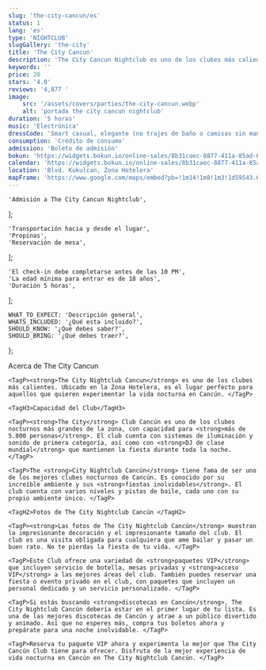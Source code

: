```yaml
---
slug: 'the-city-cancun/es'
status: 1
lang: 'es'
type: 'NIGHTCLUB'
slugGallery: 'the-city'
title: 'The City Cancun'
description: 'The City Cancun Nightclub es uno de los clubes más calientes para salir de fiesta. Lugar perfecto para aquellos que quieren experimentar la vida nocturna en la playa.'
keywords: ''
price: 20
stars: '4.0'
reviews: '4,877 '
image:
    src: '/assets/covers/parties/the-city-cancun.webp'
    alt: 'portada the city cancun nightclub'
duration: '5 horas'
music: 'Electrónica'
dressCode: 'Smart casual, elegante (no trajes de baño o camisas sin mangas)'
consumption: 'Crédito de consumo'
admission: 'Boleto de admisión'
bokun: 'https://widgets.bokun.io/online-sales/8b31caec-8877-411a-85ad-682828170619/experience/760746?partialView=1'
calendar: 'https://widgets.bokun.io/online-sales/8b31caec-8877-411a-85ad-682828170619/experience-calendar/760746'
location: 'Blvd. Kukulcan, Zona Hotelera'
mapFrame: 'https://www.google.com/maps/embed?pb=!1m14!1m8!1m3!1d59543.693985190825!2d-86.746721!3d21.133253!3m2!1i1024!2i768!4f13.1!3m3!1m2!1s0x8f4c28be2be185db%3A0x58e14cf33b1f844b!2sThe%20City!5e0!3m2!1ses!2smx!4v1704727100752!5m2!1ses!2smx'
---
```



    'Admisión a The City Cancun Nightclub',
];

    'Transportación hacia y desde el lugar',
    'Propinas',
    'Reservación de mesa',
];

    'El check-in debe completarse antes de las 10 PM',
    'La edad mínima para entrar es de 18 años',
    'Duración 5 horas',
];

    WHAT_TO_EXPECT: 'Descripción general',
    WHATS_INCLUDED: '¿Qué esta incluido?',
    SHOULD_KNOW: '¿Qué debes saber?',
    SHOULD_BRING: '¿Qué debes traer?',
};

<Accordion client:visible title={titles.WHAT_TO_EXPECT} idHash="whatToExpect">
    <TagH2>Acerca de The City Cancun</TagH2>
    
    <TagP><strong>The City Nightclub Cancun</strong> es uno de los clubes más calientes. Ubicado en la Zona Hotelera, es el lugar perfecto para aquellos que quieren experimentar la vida nocturna en Cancún. </TagP>
    
    <TagH3>Capacidad del Club</TagH3>
    
    <TagP><strong>The City</strong> Club Cancún es uno de los clubes nocturnos más grandes de la zona, con capacidad para <strong>más de 5.000 personas</strong>. El club cuenta con sistemas de iluminación y sonido de primera categoría, así como con <strong>DJ de clase mundial</strong> que mantienen la fiesta durante toda la noche. </TagP>
    
    <TagP>The <strong>City Nightclub Cancún</strong> tiene fama de ser uno de los mejores clubes nocturnos de Cancún. Es conocido por su increíble ambiente y sus <strong>fiestas inolvidables</strong>. El club cuenta con varios niveles y pistas de baile, cada uno con su propio ambiente único. </TagP>
    
    <TagH2>Fotos de The City Nightclub Cancún </TagH2>
    
    <TagP><strong>Las fotos de The City Nightclub Cancún</strong> muestran la impresionante decoración y el impresionante tamaño del club. El club es una visita obligada para cualquiera que ame bailar y pasar un buen rato. No te pierdas la fiesta de tu vida. </TagP>
    
    <TagP>Este Club ofrece una variedad de <strong>paquetes VIP</strong> que incluyen servicio de botella, mesas privadas y <strong>acceso VIP</strong> a las mejores áreas del club. También puedes reservar una fiesta o evento privado en el club, con paquetes que incluyen un personal dedicado y un servicio personalizado. </TagP>
    
    <TagP>Si estás buscando <strong>discotecas en Cancún</strong>, The City Nightclub Cancún debería estar en el primer lugar de tu lista. Es una de las mejores discotecas de Cancún y atrae a un público divertido y animado. Así que no esperes más, compra tus boletos ahora y prepárate para una noche inolvidable. </TagP>
    
    <TagP>Reserva tu paquete VIP ahora y experimenta lo mejor que The City Cancún Club tiene para ofrecer. Disfruta de la mejor experiencia de vida nocturna en Cancún en The City Nightclub Cancún. </TagP>
</Accordion>

<Accordion client:visible title={titles.WHATS_INCLUDED} idHash="whatsIncluded">
    <Inclusions includes={includes} notIncludes={notIncludes} />
</Accordion>

<Accordion client:visible title={titles.SHOULD_KNOW} idHash="whatYouShouldKnow">
    <ShouldKnow shouldKnow={shouldKnow} />
</Accordion>